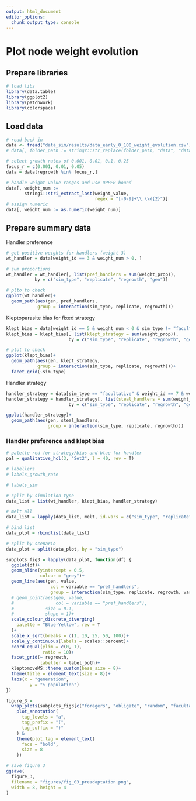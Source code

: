 ```yaml
---
output: html_document
editor_options: 
  chunk_output_type: console
---
```

  
# Plot node weight evolution

## Prepare libraries

```r
# load libs
library(data.table)
library(ggplot2)
library(patchwork)
library(colorspace)
```

## Load data

```r
# read back in
data <- fread("data_sim/results/data_early_0_100_weight_evolution.csv")
# data[, folder_path := stringr::str_replace(folder_path, "data", "data_sim")]

# select growth rates of 0.001, 0.01, 0.1, 0.25
focus_r = c(0.001, 0.01, 0.05)
data = data[regrowth %in% focus_r,]

# handle weight value ranges and use UPPER bound
data[, weight_num := 
       stringi::stri_extract_last(weight_value, 
                                  regex = "[-0-9]+\\.\\d{2}")]
# assign numeric
data[, weight_num := as.numeric(weight_num)]
```

## Prepare summary data

Handler preference

```r
# get positive weights for handlers (weight 3)
wt_handler = data[weight_id == 3 & weight_num > 0, ]

# sum proportions
wt_handler = wt_handler[, list(pref_handlers = sum(weight_prop)),
           by = c("sim_type", "replicate", "regrowth", "gen")]
```

```r
# plto to check
ggplot(wt_handler)+
  geom_path(aes(gen, pref_handlers,
            group = interaction(sim_type, replicate, regrowth)))
```

Kleptoparasite bias for fixed strategy

```r
klept_bias = data[weight_id == 5 & weight_num < 0 & sim_type != "facultative", ]
klept_bias = klept_bias[, list(klept_strategy = sum(weight_prop)),
                        by = c("sim_type", "replicate", "regrowth", "gen")]
```

```r
# plot to check
ggplot(klept_bias)+
  geom_path(aes(gen, klept_strategy,
            group = interaction(sim_type, replicate, regrowth)))+
  facet_grid(~sim_type)
```

Handler strategy

```r
handler_strategy = data[sim_type == "facultative" & weight_id == 7 & weight_num < 0,]
handler_strategy = handler_strategy[, list(steal_handlers = sum(weight_prop)),
                        by = c("sim_type", "replicate", "regrowth", "gen")]
```

```r
ggplot(handler_strategy)+
  geom_path(aes(gen, steal_handlers,
                group = interaction(sim_type, replicate, regrowth)))
```

### Handler preference and klept bias

```r
# palette red for strategy/bias and blue for handler 
pal = qualitative_hcl(3, "Set2", l = 40, rev = T)

# labellers
# labels_growth_rate

# labels_sim
```

```r
# split by simulation type
data_list = list(wt_handler, klept_bias, handler_strategy)

# melt all
data_list = lapply(data_list, melt, id.vars = c("sim_type", "replicate", "regrowth", "gen"))

# bind list
data_plot = rbindlist(data_list)

# split by scenario
data_plot = split(data_plot, by = "sim_type")
```


```r
subplots_fig3 = lapply(data_plot, function(df) {
  ggplot(df)+
  geom_hline(yintercept = 0.5,
             colour = "grey")+
  geom_line(aes(gen, value,
                 col = variable == "pref_handlers",
                 group = interaction(sim_type, replicate, regrowth, variable)))+
  # geom_point(aes(gen, value,
  #                col = variable == "pref_handlers"),
  #            size = 0.1,
  #            shape = 1)+
  scale_colour_discrete_diverging(
    palette = "Blue-Yellow", rev = T
  )+
  scale_x_sqrt(breaks = c(1, 10, 25, 50, 100))+
  scale_y_continuous(labels = scales::percent)+
  coord_equal(ylim = c(0, 1), 
              ratio = 10)+
  facet_grid(~ regrowth,
             labeller = label_both)+
  kleptomoveMS::theme_custom(base_size = 8)+
  theme(title = element_text(size = 8))+
  labs(x = "generation",
         y = "% population")
})

figure_3 =
  wrap_plots(subplots_fig3[c("foragers", "obligate", "random", "facultative")])+
    plot_annotation(
      tag_levels = "a",
      tag_prefix = "(",
      tag_suffix = ")"
    ) &
    theme(plot.tag = element_text(
      face = "bold",
      size = 8
    ))
```

```r
# save figure 3
ggsave(
  figure_3,
  filename = "figures/fig_03_preadaptation.png",
  width = 8, height = 4
)
```


